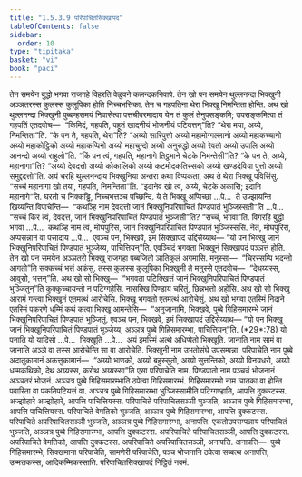 ```yaml
---
title: "1.5.3.9 परिपाचितसिक्खापद"
tableOfContents: false
sidebar:
  order: 10
type: "tipitaka"
basket: "vi"
book: "paci"
---
```



<DynamicBreadcrumb />

<Division number="192" book="paci">

<Paragraph number="629" book="paci">
तेन समयेन बुद्धो भगवा राजगहे विहरति वेळुवने कलन्दकनिवापे. तेन खो पन समयेन थुल्लनन्दा भिक्खुनी अञ्ञतरस्स कुलस्स कुलूपिका होति निच्चभत्तिका. तेन च गहपतिना थेरा भिक्खू निमन्तिता होन्ति. अथ खो थुल्लनन्दा भिक्खुनी पुब्बण्हसमयं निवासेत्वा पत्तचीवरमादाय येन तं कुलं तेनुपसङ्कमि; उपसङ्कमित्वा तं गहपतिं एतदवोच—  “किमिदं, गहपति, पहूतं खादनीयं भोजनीयं पटियत्तन्”ति? “थेरा मया, अय्ये, निमन्तिता”ति. “के पन ते, गहपति, थेरा”ति? “अय्यो सारिपुत्तो अय्यो महामोग्गल्लानो अय्यो महाकच्चानो अय्यो महाकोट्ठिको अय्यो महाकप्पिनो अय्यो महाचुन्दो अय्यो अनुरुद्धो अय्यो रेवतो अय्यो उपालि अय्यो आनन्दो अय्यो राहुलो”ति. “किं पन त्वं, गहपति, महानागे तिट्ठमाने चेटके निमन्तेसी”ति?
</Paragraph>

<Paragraph number="630" book="paci">
“के पन ते, अय्ये, महानागा”ति? “अय्यो देवदत्तो अय्यो कोकालिको अय्यो कटमोदकतिस्सको अय्यो खण्डदेविया पुत्तो अय्यो समुद्ददत्तो”ति. अयं चरहि थुल्लनन्दाय भिक्खुनिया अन्तरा कथा विप्पकता, अथ ते थेरा भिक्खू पविसिंसु. “सच्चं महानागा खो तया, गहपति, निमन्तिता”ति. “इदानेव खो त्वं, अय्ये, चेटके अकासि; इदानि महानागे”ति. घरतो च निक्कड्ढि, निच्चभत्तञ्च पच्छिन्दि.
</Paragraph>

<Paragraph number="631" book="paci">
ये ते भिक्खू अप्पिच्छा …पे…  ते उज्झायन्ति खिय्यन्ति विपाचेन्ति—  “कथञ्हि नाम देवदत्तो जानं भिक्खुनिपरिपाचितं पिण्डपातं भुञ्जिस्सती”ति …पे…  “सच्चं किर त्वं, देवदत्त, जानं भिक्खुनिपरिपाचितं पिण्डपातं भुञ्जसी”ति? “सच्चं, भगवा”ति. विगरहि बुद्धो भगवा …पे…  कथञ्हि नाम त्वं, मोघपुरिस, जानं भिक्खुनिपरिपाचितं पिण्डपातं भुञ्जिस्ससि. नेतं, मोघपुरिस, अप्पसन्नानं वा पसादाय …पे…  एवञ्च पन, भिक्खवे, इमं सिक्खापदं उद्दिसेय्याथ—
</Paragraph>

<Paragraph number="632" book="paci">
<Emphasis>“यो पन भिक्खु जानं भिक्खुनिपरिपाचितं पिण्डपातं भुञ्जेय्य, पाचित्तियन्”</Emphasis>ति.
</Paragraph>

<Paragraph number="633" book="paci">
एवञ्चिदं भगवता भिक्खूनं सिक्खापदं पञ्ञत्तं होति.
</Paragraph>

</Division>
<Division number="193" book="paci">

<Paragraph number="634" book="paci">
तेन खो पन समयेन अञ्ञतरो भिक्खु राजगहा पब्बजितो ञातिकुलं अगमासि. मनुस्सा—  “चिरस्सम्पि भदन्तो आगतो”ति सक्कच्चं भत्तं अकंसु. तस्स कुलस्स कुलूपिका भिक्खुनी ते मनुस्से एतदवोच—  “देथय्यस्स, आवुसो, भत्तन्”ति. अथ खो सो भिक्खु—  “भगवता पटिक्खित्तं जानं भिक्खुनिपरिपाचितं पिण्डपातं भुञ्जितुन्”ति कुक्कुच्चायन्तो न पटिग्गहेसि. नासक्खि पिण्डाय चरितुं, छिन्नभत्तो अहोसि. अथ खो सो भिक्खु आरामं गन्त्वा भिक्खूनं एतमत्थं आरोचेसि. भिक्खू भगवतो एतमत्थं आरोचेसुं.
</Paragraph>

<Paragraph number="635" book="paci">
अथ खो भगवा एतस्मिं निदाने एतस्मिं पकरणे धम्मिं कथं कत्वा भिक्खू आमन्तेसि—  “अनुजानामि, भिक्खवे, पुब्बे गिहिसमारम्भे जानं भिक्खुनिपरिपाचितं पिण्डपातं भुञ्जितुं. एवञ्च पन, भिक्खवे, इमं सिक्खापदं उद्दिसेय्याथ—
</Paragraph>

</Division>
<Division number="194" book="paci">

<Paragraph number="636" book="paci">
<Emphasis>“यो पन भिक्खु जानं भिक्खुनिपरिपाचितं पिण्डपातं भुञ्जेय्य, अञ्ञत्र पुब्बे गिहिसमारम्भा, पाचित्तियन्”</Emphasis>ति. (*29*:<Emphasis>78</Emphasis>)
</Paragraph>

</Division>
<Division number="195" book="paci">

<Paragraph number="637" book="paci">
<Emphasis>यो पना</Emphasis>ति यो यादिसो …पे…  <Emphasis>भिक्खू</Emphasis>ति …पे…  अयं इमस्मिं अत्थे अधिप्पेतो भिक्खूति.
</Paragraph>

<Paragraph number="638" book="paci">
<Emphasis>जानाति</Emphasis> नाम सामं वा जानाति अञ्ञे वा तस्स आरोचेन्ति सा वा आरोचेति.
</Paragraph>

<Paragraph number="639" book="paci">
<Emphasis>भिक्खुनी</Emphasis> नाम उभतोसंघे उपसम्पन्ना.
</Paragraph>

<Paragraph number="640" book="paci">
<Emphasis>परिपाचेति</Emphasis> नाम पुब्बे अदातुकामानं अकत्तुकामानं—  “अय्यो भाणको, अय्यो बहुस्सुतो, अय्यो सुत्तन्तिको, अय्यो विनयधरो, अय्यो धम्मकथिको, देथ अय्यस्स, करोथ अय्यस्सा”ति एसा परिपाचेति नाम.
</Paragraph>

<Paragraph number="641" book="paci">
<Emphasis>पिण्डपातो</Emphasis> नाम पञ्चन्नं भोजनानं अञ्ञतरं भोजनं.
</Paragraph>

<Paragraph number="642" book="paci">
<Emphasis>अञ्ञत्र पुब्बे गिहिसमारम्भा</Emphasis>ति ठपेत्वा गिहिसमारम्भं.
</Paragraph>

<Paragraph number="643" book="paci">
<Emphasis>गिहिसमारम्भो</Emphasis> नाम ञातका वा होन्ति पवारिता वा पकतिपटियत्तं वा.
</Paragraph>

<Paragraph number="644" book="paci">
अञ्ञत्र पुब्बे गिहिसमारम्भा भुञ्जिस्सामीति पटिग्गण्हाति, आपत्ति दुक्कटस्स. अज्झोहारे अज्झोहारे, आपत्ति पाचित्तियस्स.
</Paragraph>

</Division>
<Division number="196" book="paci">

<Paragraph number="645" book="paci">
परिपाचिते परिपाचितसञ्ञी भुञ्जति, अञ्ञत्र पुब्बे गिहिसमारम्भा, आपत्ति पाचित्तियस्स. परिपाचिते वेमतिको भुञ्जति, अञ्ञत्र पुब्बे गिहिसमारम्भा, आपत्ति दुक्कटस्स. परिपाचिते अपरिपाचितसञ्ञी भुञ्जति, अञ्ञत्र पुब्बे गिहिसमारम्भा, अनापत्ति. एकतोउपसम्पन्नाय परिपाचितं भुञ्जति, अञ्ञत्र पुब्बे गिहिसमारम्भा, आपत्ति दुक्कटस्स. अपरिपाचिते परिपाचितसञ्ञी, आपत्ति दुक्कटस्स. अपरिपाचिते वेमतिको, आपत्ति दुक्कटस्स. अपरिपाचिते अपरिपाचितसञ्ञी, अनापत्ति.
</Paragraph>

</Division>
<Division number="197" book="paci">

<Paragraph number="646" book="paci">
अनापत्ति—  पुब्बे गिहिसमारम्भे, सिक्खमाना परिपाचेति, सामणेरी परिपाचेति, पञ्च भोजनानि ठपेत्वा सब्बत्थ अनापत्ति, उम्मत्तकस्स, आदिकम्मिकस्साति.

</Paragraph>
</Division>

<Paragraph number="647" type="center" book="paci">
परिपाचितसिक्खापदं निट्ठितं नवमं.
</Paragraph>